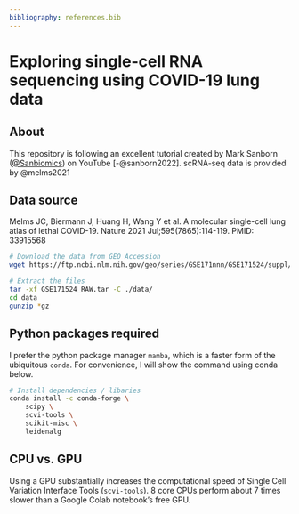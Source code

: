 ```yaml
---
bibliography: references.bib
---
```


# Exploring single-cell RNA sequencing using COVID-19 lung data

## About

This repository is following an excellent tutorial created by Mark Sanborn  ([\@Sanbiomics](https://www.youtube.com/@sanbomics)) on YouTube [-@sanborn2022]. scRNA-seq data is provided by @melms2021

## Data source

Melms JC, Biermann J, Huang H, Wang Y et al. A molecular single-cell lung atlas of lethal COVID-19. Nature 2021 Jul;595(7865):114-119. PMID: 33915568

``` sh
# Download the data from GEO Accession
wget https://ftp.ncbi.nlm.nih.gov/geo/series/GSE171nnn/GSE171524/suppl/GSE171524_RAW.tar

# Extract the files
tar -xf GSE171524_RAW.tar -C ./data/
cd data
gunzip *gz
```

## Python packages required

I prefer the python package manager `mamba`, which is a faster form of the ubiquitous `conda`. For convenience, I will show the command using conda below.

``` sh
# Install dependencies / libaries
conda install -c conda-forge \
    scipy \
    scvi-tools \
    scikit-misc \
    leidenalg
```
## CPU vs. GPU 

Using a GPU substantially increases the computational speed of Single Cell Variation Interface Tools (`scvi-tools`). 8 core CPUs perform about 7 times slower than a Google Colab notebook's free GPU.